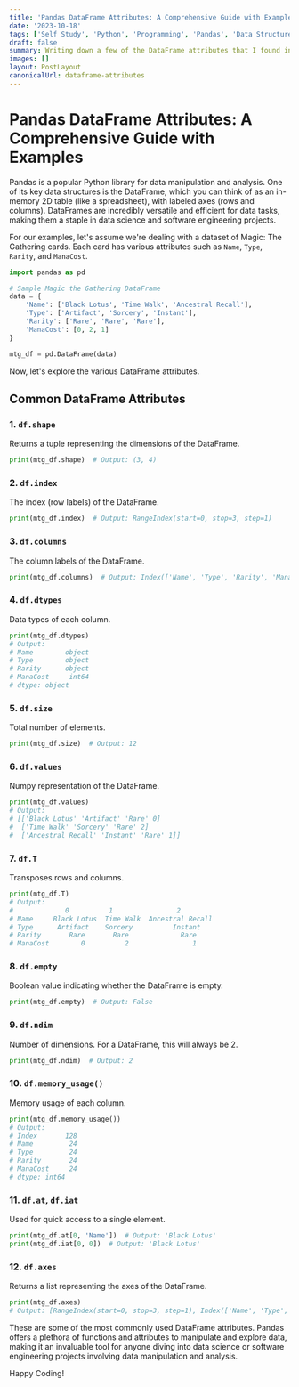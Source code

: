 ```yaml
---
title: 'Pandas DataFrame Attributes: A Comprehensive Guide with Examples'
date: '2023-10-18'
tags: ['Self Study', 'Python', 'Programming', 'Pandas', 'Data Structures']
draft: false
summary: Writing down a few of the DataFrame attributes that I found interesting while studying.
images: []
layout: PostLayout
canonicalUrl: dataframe-attributes
---
```


# Pandas DataFrame Attributes: A Comprehensive Guide with Examples

Pandas is a popular Python library for data manipulation and analysis. One of its key data structures is the DataFrame, which you can think of as an in-memory 2D table (like a spreadsheet), with labeled axes (rows and columns). DataFrames are incredibly versatile and efficient for data tasks, making them a staple in data science and software engineering projects.

For our examples, let's assume we're dealing with a dataset of Magic: The Gathering cards. Each card has various attributes such as `Name`, `Type`, `Rarity`, and `ManaCost`.

```python
import pandas as pd

# Sample Magic the Gathering DataFrame
data = {
    'Name': ['Black Lotus', 'Time Walk', 'Ancestral Recall'],
    'Type': ['Artifact', 'Sorcery', 'Instant'],
    'Rarity': ['Rare', 'Rare', 'Rare'],
    'ManaCost': [0, 2, 1]
}

mtg_df = pd.DataFrame(data)
```

Now, let's explore the various DataFrame attributes.

## Common DataFrame Attributes

### 1. `df.shape`

Returns a tuple representing the dimensions of the DataFrame.

```python
print(mtg_df.shape)  # Output: (3, 4)
```

### 2. `df.index`

The index (row labels) of the DataFrame.

```python
print(mtg_df.index)  # Output: RangeIndex(start=0, stop=3, step=1)
```

### 3. `df.columns`

The column labels of the DataFrame.

```python
print(mtg_df.columns)  # Output: Index(['Name', 'Type', 'Rarity', 'ManaCost'], dtype='object')
```

### 4. `df.dtypes`

Data types of each column.

```python
print(mtg_df.dtypes)
# Output:
# Name        object
# Type        object
# Rarity      object
# ManaCost     int64
# dtype: object
```

### 5. `df.size`

Total number of elements.

```python
print(mtg_df.size)  # Output: 12
```

### 6. `df.values`

Numpy representation of the DataFrame.

```python
print(mtg_df.values)
# Output:
# [['Black Lotus' 'Artifact' 'Rare' 0]
#  ['Time Walk' 'Sorcery' 'Rare' 2]
#  ['Ancestral Recall' 'Instant' 'Rare' 1]]
```

### 7. `df.T`

Transposes rows and columns.

```python
print(mtg_df.T)
# Output:
#             0          1                2
# Name     Black Lotus  Time Walk  Ancestral Recall
# Type      Artifact    Sorcery          Instant
# Rarity       Rare       Rare             Rare
# ManaCost        0          2                1
```

### 8. `df.empty`

Boolean value indicating whether the DataFrame is empty.

```python
print(mtg_df.empty)  # Output: False
```

### 9. `df.ndim`

Number of dimensions. For a DataFrame, this will always be 2.

```python
print(mtg_df.ndim)  # Output: 2
```

### 10. `df.memory_usage()`

Memory usage of each column.

```python
print(mtg_df.memory_usage())
# Output:
# Index       128
# Name         24
# Type         24
# Rarity       24
# ManaCost     24
# dtype: int64
```

### 11. `df.at`, `df.iat`

Used for quick access to a single element.

```python
print(mtg_df.at[0, 'Name'])  # Output: 'Black Lotus'
print(mtg_df.iat[0, 0])  # Output: 'Black Lotus'
```

### 12. `df.axes`

Returns a list representing the axes of the DataFrame.

```python
print(mtg_df.axes)
# Output: [RangeIndex(start=0, stop=3, step=1), Index(['Name', 'Type', 'Rarity', 'ManaCost'], dtype='object')]
```

These are some of the most commonly used DataFrame attributes. Pandas offers a plethora of functions and attributes to manipulate and explore data, making it an invaluable tool for anyone diving into data science or software engineering projects involving data manipulation and analysis.

Happy Coding!
